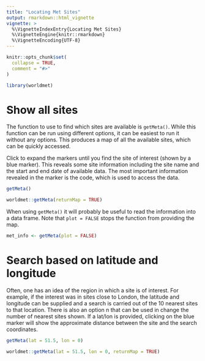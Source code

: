 ```yaml
---
title: "Locating Met Sites"
output: rmarkdown::html_vignette
vignette: >
  %\VignetteIndexEntry{Locating Met Sites}
  %\VignetteEngine{knitr::rmarkdown}
  %\VignetteEncoding{UTF-8}
---
```


```r
knitr::opts_chunk$set(
  collapse = TRUE,
  comment = "#>"
)
```

```r
library(worldmet)
```

# Show all sites

The function to use to find which sites are available is `getMeta()`. While this function can be run using different options, it can be easiest to run it without any options. This produces a map of all the available sites, which can be quickly accessed.

Click to expand the markers until you find the site of interest (shown by a blue marker). This reveals some site information including the site name and the start and end date of available data. The most important information revealed in the marker is the code, which is used to access the data.

```r
getMeta()
```

```r
worldmet::getMeta(returnMap = TRUE)
```

When using `getMeta()` it will probably be useful to read the information into a data frame. Note that `plot = FALSE` stops the function from providing the map.

```r
met_info <- getMeta(plot = FALSE)
```

# Search based on latitude and longitude

Often, one has an idea of the region in which a site is of interest. For example, if the interest was in sites close to London, the latitude and longitude can be supplied and a search is carried out of the 10 nearest sites to that location. There is also an option n that can be used in change the number of nearest sites shown. If a lat/lon is provided, clicking on the blue marker will show the approximate distance between the site and the search coordinates.

```r
getMeta(lat = 51.5, lon = 0)
```

```r
worldmet::getMeta(lat = 51.5, lon = 0, returnMap = TRUE)
```